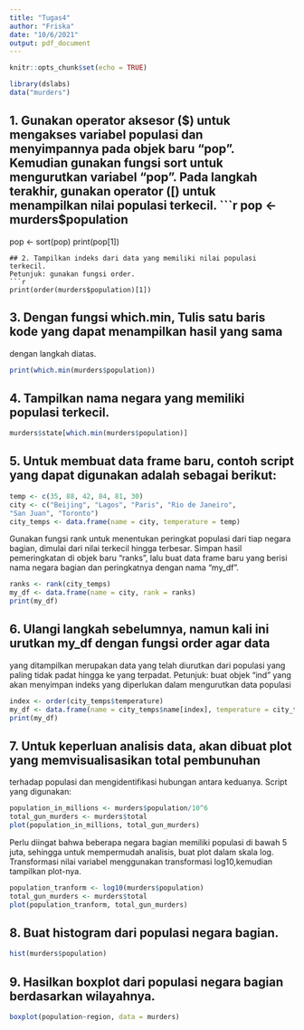 ---
title: "Tugas4"
author: "Friska"
date: "10/6/2021"
output: pdf_document
---

```{r setup, include=FALSE}
knitr::opts_chunk$set(echo = TRUE)
```
```{r}
library(dslabs)
data("murders") 
```

## 1. Gunakan operator aksesor ($) untuk mengakses variabel populasi dan menyimpannya pada
objek baru “pop”. Kemudian gunakan fungsi sort untuk mengurutkan variabel “pop”. Pada
langkah terakhir, gunakan operator ([) untuk menampilkan nilai populasi terkecil.
```{r}
pop <- murders$population
pop <- sort(pop)
print(pop[1])
```
## 2. Tampilkan indeks dari data yang memiliki nilai populasi terkecil.
Petunjuk: gunakan fungsi order.
```{r}
print(order(murders$population)[1])
```

## 3. Dengan fungsi which.min, Tulis satu baris kode yang dapat menampilkan hasil yang sama
dengan langkah diatas.
```{r}
print(which.min(murders$population))
```

## 4. Tampilkan nama negara yang memiliki populasi terkecil.
```{r}
murders$state[which.min(murders$population)] 
```

## 5. Untuk membuat data frame baru, contoh script yang dapat digunakan adalah sebagai berikut:
```{r}
temp <- c(35, 88, 42, 84, 81, 30)
city <- c("Beijing", "Lagos", "Paris", "Rio de Janeiro",
"San Juan", "Toronto")
city_temps <- data.frame(name = city, temperature = temp) 
```
Gunakan fungsi rank untuk menentukan peringkat populasi dari tiap negara bagian, dimulai
dari nilai terkecil hingga terbesar. Simpan hasil pemeringkatan di objek baru “ranks”, lalu buat
data frame baru yang berisi nama negara bagian dan peringkatnya dengan nama “my_df”.
```{r}
ranks <- rank(city_temps)
my_df <- data.frame(name = city, rank = ranks) 
print(my_df)
```

## 6. Ulangi langkah sebelumnya, namun kali ini urutkan my_df dengan fungsi order agar data
yang ditampilkan merupakan data yang telah diurutkan dari populasi yang paling tidak padat
hingga ke yang terpadat.
Petunjuk: buat objek “ind” yang akan menyimpan indeks yang diperlukan dalam mengurutkan
data populasi
```{r}
index <- order(city_temps$temperature)
my_df <- data.frame(name = city_temps$name[index], temperature = city_temps$temperature[index]) 
print(my_df)
```

## 7. Untuk keperluan analisis data, akan dibuat plot yang memvisualisasikan total pembunuhan
terhadap populasi dan mengidentifikasi hubungan antara keduanya. Script yang digunakan:
```{r}
population_in_millions <- murders$population/10^6
total_gun_murders <- murders$total
plot(population_in_millions, total_gun_murders) 
```

Perlu diingat bahwa beberapa negara bagian memiliki populasi di bawah 5 juta, sehingga
untuk mempermudah analisis, buat plot dalam skala log. Transformasi nilai variabel
menggunakan transformasi log10,kemudian tampilkan plot-nya.
```{r}
population_tranform <- log10(murders$population)
total_gun_murders <- murders$total
plot(population_tranform, total_gun_murders)
```

## 8. Buat histogram dari populasi negara bagian.
```{r}
hist(murders$population)
```

## 9. Hasilkan boxplot dari populasi negara bagian berdasarkan wilayahnya. 
```{r}
boxplot(population~region, data = murders)
``` 

